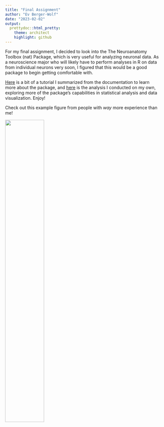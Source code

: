 ```yaml
---
title: "Final Assignment"
author: "Ev Berger-Wolf"
date: "2023-02-02"
output: 
  prettydoc::html_pretty:
    theme: architect
    highlight: github
---
```


For my final assignment, I decided to look into the The Neuroanatomy Toolbox (nat) Package, which is very useful for analyzing neuronal data. As a neuroscience major who will likely have to perform analyses in R on data from individual neurons very soon, I figured that this would be a good package to begin getting comfortable with.

[Here](FinalAssignment-Intro-to-nat.html) is a bit of a tutorial I summarized from the documentation to learn more about the package, and [here](FinalAssignment-SampleData.html) is the analysis I conducted on my own, exploring more of the package's capabilities in statistical analysis and data visualization. Enjoy!

Check out this example figure from people with *way* more experience than me!

![](/Users/ev/Desktop/Middlebury/Classes/Senior/ReproducibleBio/Images/natExample.jpeg){width=50%}

